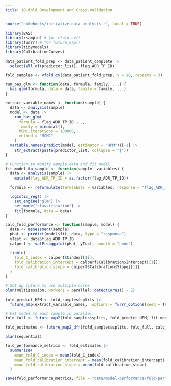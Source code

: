 ```yaml
---
title: 10-fold Development and Cross-Validation
---
```


```r
source("notebooks/initialize-data-analysis.r", local = TRUE)
```

```r
library(BAS)
library(rsample) # for vfold_cv()
library(furrr) # for future_map()
library(tidymodels)
library(CalibrationCurves)

data_patient_fold_prep <- data_patient_complete |>
  select(all_of(predictor_list), flag_ADR_TP_ID)

fold_samples <- vfold_cv(data_patient_fold_prep, v = 10, repeats = 3)

run_bas_glm <- function(data, formula, family, ...) {
  bas.glm(formula, data = data, family = family, ...)
}

extract_variable_names <- function(sample) {
  data <- analysis(sample)
  model <- data |>
    run_bas_glm(
      formula = flag_ADR_TP_ID ~ .,
      family = binomial(),
      MCMC.iterations = 100000,
      method = "MCMC"
    )
  variable.names(predict(model, estimator = "HPM"))[-1] |>
    str_extract(paste(predictor_list, collapse = "|"))
}

# Function to modify sample data and fit model
fit_model_to_sample <- function(sample, variables) {
  data <- analysis(sample) |>
    mutate(flag_ADR_TP_ID = as.factor(flag_ADR_TP_ID))

  formula <- reformulate(termlabels = variables, response = "flag_ADR_TP_ID")

  logistic_reg() |>
    set_engine("glm") |>
    set_mode("classification") |>
    fit(formula, data = data)
}

calc_fold_performance <- function(sample, model) {
  data <- assessment(sample)
  pHat <- predict(model$fit, data, type = "response")
  yTest <- data$flag_ADR_TP_ID
  calperf <- valProbggplot(pHat, yTest, smooth = "none")

  tibble(
    fold_C_index = calperf$Cindex[[1]],
    fold_calibration_intercept = calperf$Calibration$Intercept[[1]],
    fold_calibration_slope = calperf$Calibration$Slope[[1]]
  )
}

# Set up future to use multiple cores
plan(multisession, workers = parallel::detectCores() - 2)

fold_predict_HPM <- fold_samples$splits |>
  future_map(extract_variable_names, .options = furrr_options(seed = TRUE))

# Fit model to each sample in parallel
fold_full <- future_map2(fold_samples$splits, fold_predict_HPM, fit_model_to_sample)

fold_estimates <- future_map2_dfr(fold_samples$splits, fold_full, calc_fold_performance)

plan(sequential)
```

```r
fold_performance_metrics <- fold_estimates |>
  summarise(
    mean_fold_C_index = mean(fold_C_index),
    mean_fold_calibration_intercept = mean(fold_calibration_intercept),
    mean_fold_calibration_slope = mean(fold_calibration_slope)
  )
```

```r
save(fold_performance_metrics, file = "data/model-performance/fold-performance-metrics.rda")
```